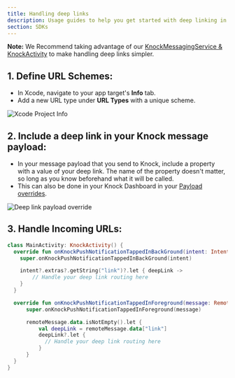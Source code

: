 ```yaml
---
title: Handling deep links
description: Usage guides to help you get started with deep linking in the Android Knock SDK.
section: SDKs
---
```


**Note:** We Recommend taking advantage of our [KnockMessagingService & KnockActivity](/sdks/android/reference#knockmessagingservice--knockactivity) to make handling deep links simpler.

## 1. Define URL Schemes:

- In Xcode, navigate to your app target's **Info** tab.
- Add a new URL type under **URL Types** with a unique scheme.

![Xcode Project Info](/images/xcode-project-info.png)

## 2. Include a deep link in your Knock message payload:

- In your message payload that you send to Knock, include a property with a value of your deep link. The name of the property doesn't matter, so long as you know beforehand what it will be called.
- This can also be done in your Knock Dashboard in your [Payload overrides](https://docs.knock.app/integrations/push/overview#push-overrides).

![Deep link payload override](/images/deep-link-payload-override.png)

## 3. Handle Incoming URLs:

```kotlin
class MainActivity: KnockActivity() {
  override fun onKnockPushNotificationTappedInBackGround(intent: Intent) {
    super.onKnockPushNotificationTappedInBackGround(intent)

    intent?.extras?.getString("link")?.let { deepLink ->
        // Handle your deep link routing here
    }
  }

  override fun onKnockPushNotificationTappedInForeground(message: RemoteMessage) {
      super.onKnockPushNotificationTappedInForeground(message)

      remoteMessage.data.isNotEmpty().let {
          val deepLink = remoteMessage.data["link"]
          deepLink?.let {
            // Handle your deep link routing here
          }
      }
  }
}
```
